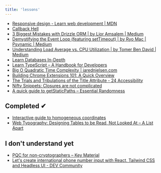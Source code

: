 ```yaml
---
title: 'lessons'
---
```



<GlobalLayout path={url} headings={getHeadings()}>

- [Responsive design - Learn web development | MDN](https://developer.mozilla.org/en-US/docs/Learn_web_development/Core/CSS_layout/Responsive_Design)
- [Callback Hell](http://callbackhell.com/)
- [3 Biggest Mistakes with Drizzle ORM | by Lior Amsalem | Medium](https://medium.com/@lior_amsalem/3-biggest-mistakes-with-drizzle-orm-1327e2531aff)
- [Demystifying the Event Loop (featuring setTimeout) | by Ryo Mac | Psynamic | Medium](https://medium.com/psynamic/demystifying-the-event-loop-featuring-settimeout-f702d4020d9a)
- [Understanding Load Average vs. CPU Utilization | by Tomer Ben David | Medium](https://medium.com/@Tom1212121/understanding-load-average-vs-cpu-utilization-46f1f3d40ee2)
- [Learn Databases In-Depth](https://www.freecodecamp.org/news/learn-databases-in-depth/)
- [Learn TypeScript – A Handbook for Developers](https://www.freecodecamp.org/news/learn-typescript-with-react-handbook/)
- [Big O Quadratic Time Complexity | jarednielsen.com](https://jarednielsen.com/big-o-quadratic-time-complexity/)
- [Building Chrome Extensions 101: A Quick Overview](https://dev.to/sfundomhlungu/building-chrome-extensions-101-a-quick-overview-2p96?context=digest)
- [The Trials and Tribulations of the Title Attribute - 24 Accessibility](https://www.24a11y.com/2017/the-trials-and-tribulations-of-the-title-attribute/)
- [Nifty Snippets: Closures are not complicated](http://blog.niftysnippets.org/2008/02/closures-are-not-complicated.html)
- [A quick guide to getStaticPaths – Essential Randomness](https://www.essentialrandomness.com/posts/get-static-paths)

## Completed ✔

- [Interactive guide to homogeneous coordinates](https://wordsandbuttons.online/interactive_guide_to_homogeneous_coordinates.html)
- [Web Typography: Designing Tables to be Read, Not Looked At – A List Apart](https://alistapart.com/article/web-typography-tables/)

## I don't understand yet

- [PQC for non-cryptographers – Key Material](https://keymaterial.net/2024/08/30/pqc-for-non-cryptographers/)
- [Let's create international phone number input with React, Tailwind CSS and Headless UI - DEV Community](https://dev.to/morewings/lets-create-international-phone-number-input-with-react-tailwind-css-and-headless-ui-31jc?context=digest)

</GlobalLayout>